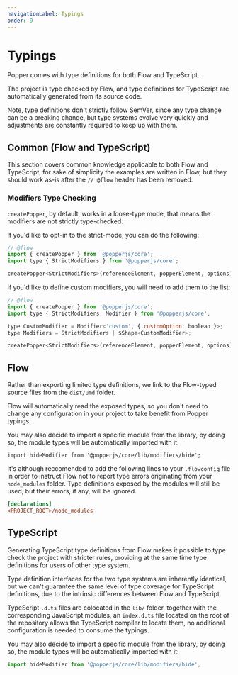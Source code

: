 ```yaml
---
navigationLabel: Typings
order: 9
---
```


# Typings

Popper comes with type definitions for both Flow and TypeScript.

The project is type checked by Flow, and type definitions for TypeScript are
automatically generated from its source code.

Note, type definitions don't strictly follow SemVer, since any type change can
be a breaking change, but type systems evolve very quickly and adjustments are
constantly required to keep up with them.

<x-ad />

## Common (Flow and TypeScript)

This section covers common knowledge applicable to both Flow and TypeScript, for
sake of simplicity the examples are written in Flow, but they should work as-is
after the `// @flow` header has been removed.

### Modifiers Type Checking

`createPopper`, by default, works in a loose-type mode, that means the modifiers
are not strictly type-checked.

If you'd like to opt-in to the strict-mode, you can do the following:

```js
// @flow
import { createPopper } from '@popperjs/core';
import type { StrictModifiers } from '@popperjs/core';

createPopper<StrictModifiers>(referenceElement, popperElement, options);
```

If you'd like to define custom modifiers, you will need to add them to the list:

```js
// @flow
import { createPopper } from '@popperjs/core';
import type { StrictModifiers, Modifier } from '@popperjs/core';

type CustomModifier = Modifier<'custom', { customOption: boolean }>;
type Modifiers = StrictModifiers | $Shape<CustomModifier>;

createPopper<StrictModifiers>(referenceElement, popperElement, options);
```

## Flow

Rather than exporting limited type definitions, we link to the Flow-typed source
files from the `dist/umd` folder.

Flow will automatically read the exposed types, so you don't need to change any
configuration in your project to take benefit from Popper typings.

You may also decide to import a specific module from the library, by doing so,
the module types will be automatically imported with it:

```flow
import hideModifier from '@popperjs/core/lib/modifiers/hide';
```

It's although reccomended to add the following lines to your `.flowconfig` file
in order to instruct Flow not to report type errors originating from your
`node_modules` folder. Type definitions exposed by the modules will still be
used, but their errors, if any, will be ignored.

```ini
[declarations]
<PROJECT_ROOT>/node_modules
```

## TypeScript

Generating TypeScript type definitions from Flow makes it possible to type check
the project with stricter rules, providing at the same time type definitions for
users of other type system.

Type definition interfaces for the two type systems are inherently identical,
but we can't guarantee the same level of type coverage for TypeScript
definitions, due to the intrinsic differences between Flow and TypeScript.

TypeScript `.d.ts` files are colocated in the `lib/` folder, together with the
corresponding JavaScript modules, an `index.d.ts` file located on the root of
the repository allows the TypeScript compiler to locate them, no additional
configuration is needed to consume the typings.

You may also decide to import a specific module from the library, by doing so,
the module types will be automatically imported with it:

```typescript
import hideModifier from '@popperjs/core/lib/modifiers/hide';
```
